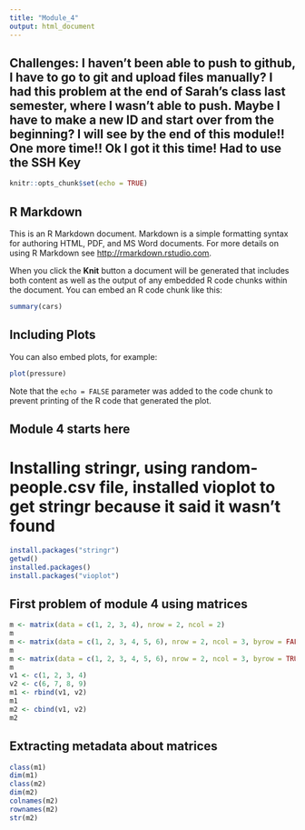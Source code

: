```yaml
---
title: "Module_4"
output: html_document
---
```

## Challenges: I haven't been able to push to github, I have to go to git and upload files manually? I had this problem at the end of Sarah's class last semester, where I wasn't able to push. Maybe I have to make a new ID and start over from the beginning? I will see by the end of this module!! One more time!! Ok I got it this time! Had to use the SSH Key

```r
knitr::opts_chunk$set(echo = TRUE)
```

## R Markdown

This is an R Markdown document. Markdown is a simple formatting syntax for authoring HTML, PDF, and MS Word documents. For more details on using R Markdown see <http://rmarkdown.rstudio.com>.

When you click the **Knit** button a document will be generated that includes both content as well as the output of any embedded R code chunks within the document. You can embed an R code chunk like this:

```r
summary(cars)
```

## Including Plots

You can also embed plots, for example:

```r
plot(pressure)
```

Note that the `echo = FALSE` parameter was added to the code chunk to prevent printing of the R code that generated the plot.

## Module 4 starts here
# Installing stringr, using random-people.csv file, installed vioplot to get stringr because it said it wasn't found

```r
install.packages("stringr")
getwd()
installed.packages()
install.packages("vioplot")


```

## First problem of module 4 using matrices
```r
m <- matrix(data = c(1, 2, 3, 4), nrow = 2, ncol = 2)
m
m <- matrix(data = c(1, 2, 3, 4, 5, 6), nrow = 2, ncol = 3, byrow = FALSE)
m
m <- matrix(data = c(1, 2, 3, 4, 5, 6), nrow = 2, ncol = 3, byrow = TRUE)
m
v1 <- c(1, 2, 3, 4)
v2 <- c(6, 7, 8, 9)
m1 <- rbind(v1, v2)
m1
m2 <- cbind(v1, v2)
m2
```
## Extracting metadata about matrices
```r
class(m1)
dim(m1)
class(m2)
dim(m2)
colnames(m2)
rownames(m2)
str(m2)
```
